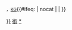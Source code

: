 <span style="font-size:smaller">，[[嘉德勳章|KG]]</span><includeonly>{{#ifeq: {{{1|}}} | nocat | | [[Category:嘉德騎士|{{{1|{{PAGENAME}}}}}]] }}</includeonly><noinclude>
[[Category:人物模板|銜]]
[[Category:嘉德騎士|*]]
</noinclude>